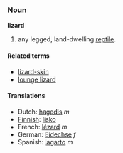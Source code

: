 ===Noun===
'''lizard'''

# any legged, land-dwelling [[reptile]].

====Related terms====
*[[lizard-skin]]
*[[lounge lizard]]

====Translations====
*Dutch: [[hagedis]] ''m''
*[[Finnish]]: [[lisko]]
*French: [[lézard]] ''m''
*German: [[Eidechse]] ''f''
*Spanish: [[lagarto]] ''m''